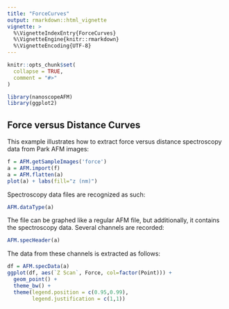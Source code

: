 ```yaml
---
title: "ForceCurves"
output: rmarkdown::html_vignette
vignette: >
  %\VignetteIndexEntry{ForceCurves}
  %\VignetteEngine{knitr::rmarkdown}
  %\VignetteEncoding{UTF-8}
---
```


```r
knitr::opts_chunk$set(
  collapse = TRUE,
  comment = "#>"
)
```

```r
library(nanoscopeAFM)
library(ggplot2)
```

## Force versus Distance Curves

This example illustrates how to extract force versus distance spectroscopy data from Park AFM images:

```r
f = AFM.getSampleImages('force')
a = AFM.import(f)
a = AFM.flatten(a)
plot(a) + labs(fill="z (nm)")
```

Spectroscopy data files are recognized as such:

```r
AFM.dataType(a)
```


The file can be graphed like a regular AFM file, but additionally, it contains the spectroscopy data. Several channels are recorded:

```r
AFM.specHeader(a)
```


The data from these channels is extracted as follows:

```r
df = AFM.specData(a)
ggplot(df, aes(`Z Scan`, Force, col=factor(Point))) + 
  geom_point() + 
  theme_bw() +
  theme(legend.position = c(0.95,0.99),
        legend.justification = c(1,1))
```
